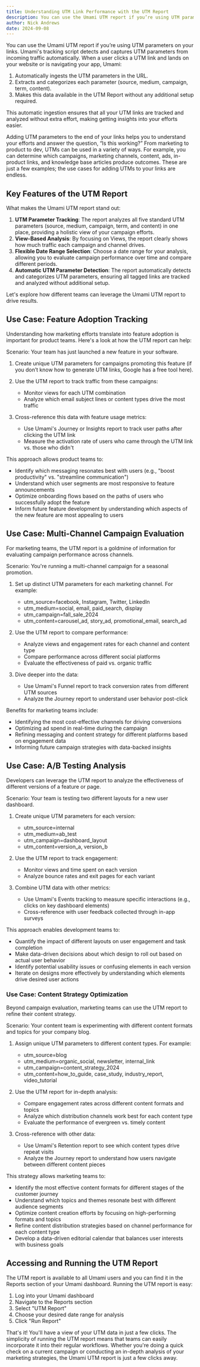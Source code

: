 ```yaml
---
title: Understanding UTM Link Performance with the UTM Report
description: You can use the Umami UTM report if you’re using UTM parameters on your links.
author: Nick Andrews
date: 2024-09-08
---
```


You can use the Umami UTM report if you’re using UTM parameters on your links. Umami's tracking script detects and captures UTM parameters from incoming traffic automatically. When a user clicks a UTM link and lands on your website or is navigating your app, Umami:

1. Automatically ingests the UTM parameters in the URL.
2. Extracts and categorizes each parameter (source, medium, campaign, term, content).
3. Makes this data available in the UTM Report without any additional setup required.

This automatic ingestion ensures that all your UTM links are tracked and analyzed without extra effort, making getting insights into your efforts easier.

Adding UTM parameters to the end of your links helps you to understand your efforts and answer the question, “Is this working?” From marketing to product to dev, UTMs can be used in a variety of ways. For example, you can determine which campaigns, marketing channels, content, ads, in-product links, and knowledge base articles produce outcomes. These are just a few examples; the use cases for adding UTMs to your links are endless.

## Key Features of the UTM Report

What makes the Umami UTM report stand out:

1. **UTM Parameter Tracking**: The report analyzes all five standard UTM parameters (source, medium, campaign, term, and content) in one place, providing a holistic view of your campaign efforts.
2. **View-Based Analysis**: By focusing on Views, the report clearly shows how much traffic each campaign and channel drives.
3. **Flexible Date Range Selection**: Choose a date range for your analysis, allowing you to evaluate campaign performance over time and compare different periods.
4. **Automatic UTM Parameter Detection**: The report automatically detects and categorizes UTM parameters, ensuring all tagged links are tracked and analyzed without additional setup.

Let's explore how different teams can leverage the Umami UTM report to drive results.

## Use Case: Feature Adoption Tracking

Understanding how marketing efforts translate into feature adoption is important for product teams. Here's a look at how the UTM report can help:

Scenario: Your team has just launched a new feature in your software.

1. Create unique UTM parameters for campaigns promoting this feature (if you don’t know how to generate UTM links, Google has a free tool here).
2. Use the UTM report to track traffic from these campaigns:

   - Monitor views for each UTM combination
   - Analyze which email subject lines or content types drive the most traffic

3. Cross-reference this data with feature usage metrics:

   - Use Umami's Journey or Insights report to track user paths after clicking the UTM link
   - Measure the activation rate of users who came through the UTM link vs. those who didn't

This approach allows product teams to:

- Identify which messaging resonates best with users (e.g., "boost productivity" vs. "streamline communication")
- Understand which user segments are most responsive to feature announcements
- Optimize onboarding flows based on the paths of users who successfully adopt the feature
- Inform future feature development by understanding which aspects of the new feature are most appealing to users

## Use Case: Multi-Channel Campaign Evaluation

For marketing teams, the UTM report is a goldmine of information for evaluating campaign performance across channels.

Scenario: You're running a multi-channel campaign for a seasonal promotion.

1. Set up distinct UTM parameters for each marketing channel. For example:

   - utm_source=facebook, Instagram, Twitter, LinkedIn
   - utm_medium=social, email, paid_search, display
   - utm_campaign=fall_sale_2024
   - utm_content=carousel_ad, story_ad, promotional_email, search_ad

2. Use the UTM report to compare performance:

   - Analyze views and engagement rates for each channel and content type
   - Compare performance across different social platforms
   - Evaluate the effectiveness of paid vs. organic traffic

3. Dive deeper into the data:

   - Use Umami's Funnel report to track conversion rates from different UTM sources
   - Analyze the Journey report to understand user behavior post-click

Benefits for marketing teams include:

- Identifying the most cost-effective channels for driving conversions
- Optimizing ad spend in real-time during the campaign
- Refining messaging and content strategy for different platforms based on engagement data
- Informing future campaign strategies with data-backed insights

## Use Case: A/B Testing Analysis

Developers can leverage the UTM report to analyze the effectiveness of different versions of a feature or page.

Scenario: Your team is testing two different layouts for a new user dashboard.

1. Create unique UTM parameters for each version:

   - utm_source=internal
   - utm_medium=ab_test
   - utm_campaign=dashboard_layout
   - utm_content=version_a, version_b

2. Use the UTM report to track engagement:

   - Monitor views and time spent on each version
   - Analyze bounce rates and exit pages for each variant

3. Combine UTM data with other metrics:

   - Use Umami's Events tracking to measure specific interactions (e.g., clicks on key dashboard elements)
   - Cross-reference with user feedback collected through in-app surveys

This approach enables development teams to:

- Quantify the impact of different layouts on user engagement and task completion
- Make data-driven decisions about which design to roll out based on actual user behavior
- Identify potential usability issues or confusing elements in each version
- Iterate on designs more effectively by understanding which elements drive desired user actions

### Use Case: Content Strategy Optimization

Beyond campaign evaluation, marketing teams can use the UTM report to refine their content strategy.

Scenario: Your content team is experimenting with different content formats and topics for your company blog.

1. Assign unique UTM parameters to different content types. For example:

   - utm_source=blog
   - utm_medium=organic_social, newsletter, internal_link
   - utm_campaign=content_strategy_2024
   - utm_content=how_to_guide, case_study, industry_report, video_tutorial

2. Use the UTM report for in-depth analysis:

   - Compare engagement rates across different content formats and topics
   - Analyze which distribution channels work best for each content type
   - Evaluate the performance of evergreen vs. timely content

3. Cross-reference with other data:
   - Use Umami's Retention report to see which content types drive repeat visits
   - Analyze the Journey report to understand how users navigate between different content pieces

This strategy allows marketing teams to:

- Identify the most effective content formats for different stages of the customer journey
- Understand which topics and themes resonate best with different audience segments
- Optimize content creation efforts by focusing on high-performing formats and topics
- Refine content distribution strategies based on channel performance for each content type
- Develop a data-driven editorial calendar that balances user interests with business goals

## Accessing and Running the UTM Report

The UTM report is available to all Umami users and you can find it in the Reports section of your Umami dashboard. Running the UTM report is easy:

1. Log into your Umami dashboard
2. Navigate to the Reports section
3. Select "UTM Report"
4. Choose your desired date range for analysis
5. Click "Run Report"

That's it! You'll have a view of your UTM data in just a few clicks. The simplicity of running the UTM report means that teams can easily incorporate it into their regular workflows. Whether you're doing a quick check on a current campaign or conducting an in-depth analysis of your marketing strategies, the Umami UTM report is just a few clicks away.
